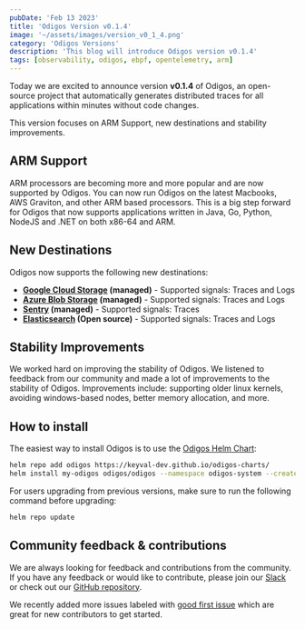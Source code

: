 ```yaml
---
pubDate: 'Feb 13 2023'
title: 'Odigos Version v0.1.4'
image: '~/assets/images/version_v0_1_4.png'
category: 'Odigos Versions'
description: 'This blog will introduce Odigos version v0.1.4'
tags: [observability, odigos, ebpf, opentelemetry, arm]
---
```


Today we are excited to announce version **v0.1.4** of Odigos, an open-source project that automatically generates distributed traces for all applications within minutes without code changes.

This version focuses on ARM Support, new destinations and stability improvements.


## ARM Support

ARM processors are becoming more and more popular and are now supported by Odigos. You can now run Odigos on the latest Macbooks, AWS Graviton, and other ARM based processors. This is a big step forward for Odigos that now supports applications written in Java, Go, Python, NodeJS and .NET on both x86-64 and ARM.

## New Destinations

Odigos now supports the following new destinations:
- **[Google Cloud Storage](https://docs.odigos.io/backends/gcs) (managed)** - Supported signals: Traces and Logs
- **[Azure Blob Storage](https://docs.odigos.io/backends/azureblob) (managed)** - Supported signals: Traces and Logs
- **[Sentry](https://docs.odigos.io/backends/sentry) (managed)** - Supported signals: Traces
- **[Elasticsearch](https://docs.odigos.io/backends/elasticsearch) (Open source)** - Supported signals: Traces and Logs

## Stability Improvements

We worked hard on improving the stability of Odigos. We listened to feedback from our community and made a lot of improvements to the stability of Odigos. Improvements include: supporting older linux kernels, avoiding windows-based nodes, better memory allocation, and more.

## How to install
The easiest way to install Odigos is to use the [Odigos Helm Chart](https://github.com/keyval-dev/odigos-charts):
    
```bash
helm repo add odigos https://keyval-dev.github.io/odigos-charts/
helm install my-odigos odigos/odigos --namespace odigos-system --create-namespace
```

For users upgrading from previous versions, make sure to run the following command before upgrading:
```bash
helm repo update
```

## Community feedback & contributions
We are always looking for feedback and contributions from the community. If you have any feedback or would like to contribute, please join our [Slack](https://join.slack.com/t/odigos/shared_invite/zt-1d7egaz29-Rwv2T8kyzc3mWP8qKobz~A) or check out our [GitHub repository](https://github.com/keyval-dev/odigos).

We recently added more issues labeled with [good first issue](https://github.com/keyval-dev/odigos/issues?q=is%3Aissue+is%3Aopen+label%3A%22good+first+issue%22) which are great for new contributors to get started.